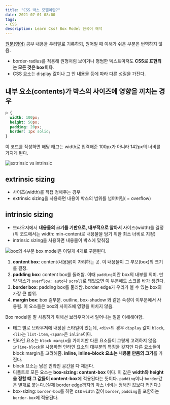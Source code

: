 ```yaml
---
title: "CSS 박스 모델이란?"
date: 2021-07-01 08:00
tags:
- CSS
description: Learn Css! Box Model 한국어 해석
---
```


[원문(영어)](https://web.dev/learn/css/box-model/)
공부 내용을 우리말로 기록하되, 원어일 때 이해가 쉬운 부분은 번역하지 않음.

- border-radius를 적용해 원형처럼 보이거나 평범한 텍스트마저도 **CSS로 표현되는 모든 것은 box이다**.  
- CSS 요소는 display 값이나 그 안 내용물 등에 따라 다른 성질을 가진다.

## 내부 요소(contents)가 박스의 사이즈에 영향을 끼치는 경우

```css
p {
  width: 100px;
  height: 50px;
  padding: 20px;
  border: 1px solid;
}
```

이 코드를 작성하면 해당 태그는 width로 입력해준 100px가 아니라 142px의 너비를 가지게 된다.

![extrinsic vs intrinsic](https://images.velog.io/images/hailey99/post/a7b20181-1e01-4a90-916f-43f53996f706/image.png)

## extrinsic sizing

- 사이즈(width)를 직접 정해주는 경우
- extrinsic sizing을 사용하면 내용이 박스의 범위를 넘어버림( = overflow)

## intrinsic sizing

- 브라우저에서 **내용물의 크기를 기반으로, 내부적으로 알아서** 사이즈(width)를 결정 
(위 코드에서는 width: min-content로 내용물을 담기 위한 최소 너비로 지정)
- intrinsic sizing을 사용하면 내용물이 박스에 맞춰짐

![box의 4부분](https://images.velog.io/images/hailey99/post/3e1ac3b5-d418-4fde-83b3-857adfcfeff4/image.png)
box model은 이렇게 4개로 구분된다.

1. **content box**: content(내용물)이 자리하는 곳. 이 내용물이 그 부모(box)의 크기를 결정.
2. **padding box**: content box를 둘러쌈. 이때 `padding`이란 box의 내부를 의미. 
만약 박스가 `overflow: auto`나 `scroll`로 돼있으면 이 부분에도 스크롤 바가 생긴다.
3. **border box**: padding box를 둘러쌈. border edge가 우리가 볼 수 있는 box의 가장 큰 범위.
4. **margin box**: box 겉부분. outline, box-shadow 와 같은 속성이 이부분에서 사용됨. 이 요소들은 box의 사이즈에 영향을 미치지 않음.

Box model을 잘 사용하기 위해선 브라우저에서 일어나는 일을 이해해야함.

- 태그 별로 브라우저에 내장된 스타일이 있는데, `<div>`의 경우 `display` 값이 `block`, `<li>`는 `list-item`, `<span>`은 `inline`이다.
- 인라인 요소는 `block margin`을 가지지만 다른 요소들이 그렇게 고려하지 않음. 
`inline-block`을 사용하면 인라인 요소의 대부분의 특징을 갖지만 다른 요소들이 block margin을 고려해줌.
 **inline, inline-block 요소는 내용물 만큼의 크기**를 가진다.
- block 요소는 남은 인라인 공간을 다 채운다.
- 디폴트로 모든 요소는 **box-sizing: content-box** 이다. 
이 값은 **width와 height을 정할 때 그 값들이 content-box**에 적용된다는 뜻이다. 
`padding`이나 `border`값은 별개로 붙는다.(실제 border edge까지의 박스 너비는 정해진 값보다 커진다.)
- box-sizing: `border-box`를 하면 css `width` 값이 `border`, `padding`을 포함하는 `border-box`에 적용된다.
